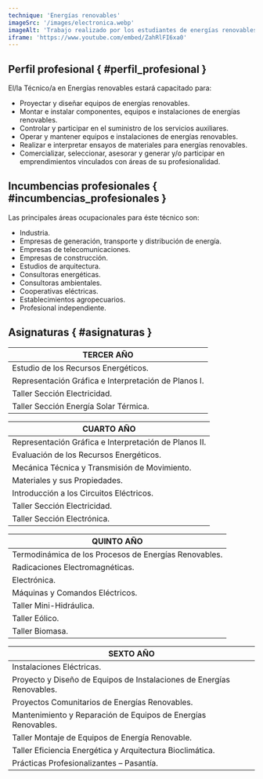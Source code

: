```yaml
---
technique: 'Energías renovables'
imageSrc: '/images/electronica.webp'
imageAlt: 'Trabajo realizado por los estudiantes de energías renovables'
iframe: 'https://www.youtube.com/embed/ZahRlFI6xa0'
---
```


## Perfil profesional { #perfil_profesional }

El/la Técnico/a en Energías renovables estará capacitado para:

- Proyectar y diseñar equipos de energías renovables.
- Montar e instalar componentes, equipos e instalaciones de energías renovables.
- Controlar y participar en el suministro de los servicios auxiliares.
- Operar y mantener equipos e instalaciones de energías renovables.
- Realizar e interpretar ensayos de materiales para energías renovables.
- Comercializar, seleccionar, asesorar y generar y/o participar en emprendimientos vinculados con áreas de su profesionalidad.

## Incumbencias profesionales { #incumbencias_profesionales }

Las principales áreas ocupacionales para éste técnico son:

- Industria.
- Empresas de generación, transporte y distribución de energía.
- Empresas de telecomunicaciones.
- Empresas de construcción.
- Estudios de arquitectura.
- Consultoras energéticas.
- Consultoras ambientales.
- Cooperativas eléctricas.
- Establecimientos agropecuarios.
- Profesional independiente.

## Asignaturas { #asignaturas }

| TERCER AÑO                                           |
| ---------------------------------------------------- |
| Estudio de los Recursos Energéticos.                 |
| Representación Gráfica e Interpretación de Planos I. |
| Taller Sección Electricidad.                         |
| Taller Sección Energía Solar Térmica.                |

| CUARTO AÑO                                            |
| ----------------------------------------------------- |
| Representación Gráfica e Interpretación de Planos II. |
| Evaluación de los Recursos Energéticos.               |
| Mecánica Técnica y Transmisión de Movimiento.         |
| Materiales y sus Propiedades.                         |
| Introducción a los Circuitos Eléctricos.              |
| Taller Sección Electricidad.                          |
| Taller Sección Electrónica.                           |

| QUINTO AÑO                                            |
| ----------------------------------------------------- |
| Termodinámica de los Procesos de Energías Renovables. |
| Radicaciones Electromagnéticas.                       |
| Electrónica.                                          |
| Máquinas y Comandos Eléctricos.                       |
| Taller Mini-Hidráulica.                               |
| Taller Eólico.                                        |
| Taller Biomasa.                                       |

| SEXTO AÑO                                                             |
| --------------------------------------------------------------------- |
| Instalaciones Eléctricas.                                             |
| Proyecto y Diseño de Equipos de Instalaciones de Energías Renovables. |
| Proyectos Comunitarios de Energías Renovables.                        |
| Mantenimiento y Reparación de Equipos de Energías Renovables.         |
| Taller Montaje de Equipos de Energía Renovable.                       |
| Taller Eficiencia Energética y Arquitectura Bioclimática.             |
| Prácticas Profesionalizantes – Pasantía.                              |
